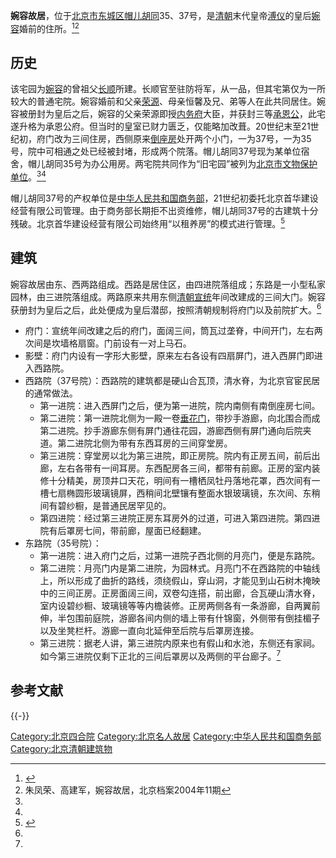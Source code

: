 {{Coord|39.936475|116.399335|type:landmark_region:CN-11_source:GoogleMaps|display=title}}
{{文物保护单位
| 级别 = 省级
| 省区市 = 北京市
| 图片 =
| 名称 = 旧宅园
| 编号 = 3-64
| 分类 = 古建筑
| 时代 = [[清朝|清]]
| 所在 = [[东城区_(北京市)|东城区]]
| 登录 = 1984年5月24日
}}

'''婉容故居'''，位于[[北京市|北京市]][[东城区_(北京市)|东城区]][[帽儿胡同|帽儿胡同]]35、37号，是[[清朝|清朝]]末代皇帝[[溥仪|溥仪]]的皇后[[婉容|婉容]]婚前的住所。<ref name="dhly">{{Cite web|title=东华流韵|url=http://www.bjdclib.com/subdb/laneculture/yard/200906/t20090618_2168.html|accessdate=2020-12-20|work=www.bjdclib.com|archive-date=2016-04-12|archive-url=https://web.archive.org/web/20160412180836/http://bjdclib.com/subdb/laneculture/yard/200906/t20090618_2168.html|dead-url=no}}</ref><ref name="zhu">朱凤荣、高建军，婉容故居，北京档案2004年11期</ref>

==历史==
该宅园为[[婉容|婉容]]的曾祖父[[长顺|长顺]]所建。长顺官至驻防将军，从一品，但其宅第仅为一所较大的普通宅院。婉容婚前和父亲[[荣源|荣源]]、母亲恒馨及兄、弟等人在此共同居住。婉容被册封为皇后之后，婉容的父亲荣源即授[[内务府|内务府]]大臣，并获封三等[[承恩公|承恩公]]，此宅遂升格为承恩公府。但当时的皇室已财力匮乏，仅能略加改葺。20世纪末至21世纪初，府门改为三间住房，西侧原来[[倒座房|倒座房]]处开两个小门，一为37号，一为35号，院中可相通之处已经被封堵，形成两个院落。帽儿胡同37号现为某单位宿舍，帽儿胡同35号为办公用房。两宅院共同作为“旧宅园”被列为[[北京市文物保护单位|北京市文物保护单位]]。<ref name="dhly" /><ref name="zhu" />

帽儿胡同37号的产权单位是[[中华人民共和国商务部|中华人民共和国商务部]]，21世纪初委托北京首华建设经营有限公司管理。由于商务部长期拒不出资维修，帽儿胡同37号的古建筑十分残破。北京首华建设经营有限公司始终用“以租养房”的模式进行管理。<ref>{{Cite web|title=婉容故居私藏山寨博物馆|url=http://art.people.com.cn/n/2014/0520/c206244-25040629.html|accessdate=2020-12-20|date=2014-05-20|publisher=人民网}}</ref>

==建筑==
婉容故居由东、西两路组成。西路是居住区，由四进院落组成；东路是一小型私家园林，由三进院落组成。两路原来共用东侧[[清朝|清朝]][[宣统|宣统]]年间改建成的三间大门。婉容获册封为皇后之后，此处便成为皇后潜邸，按照清朝规制将府门以及前院扩大。<ref name="dhly" />

*府门：宣统年间改建之后的府门，面阔三间，筒瓦过垄脊，中间开门，左右两次间是坎墙格扇窗。门前设有一对上马石。
*影壁：府门内设有一字形大影壁，原来左右各设有四扇屏门，进入西屏门即进入西路院。
*西路院（37号院）：西路院的建筑都是硬山合瓦顶，清水脊，为北京官宦民居的通常做法。
**第一进院：进入西屏门之后，便为第一进院，院内南侧有南倒座房七间。
**第二进院：第一进院北侧为一殿一卷[[垂花门|垂花门]]，带抄手游廊，向北围合而成第二进院。抄手游廊东侧有屏门通往花园，游廊西侧有屏门通向后院夹道。第二进院北侧为带有东西耳房的三间穿堂房。
**第三进院：穿堂房以北为第三进院，即正房院。院内有正房五间，前后出廊，左右各带有一间耳房。东西配房各三间，都带有前廊。正房的室内装修十分精美，房顶井口天花，明间有一槽栖凤牡丹落地花罩，西次间有一槽七扇椭圆形玻璃镜屏，西稍间北壁镶有整面水银玻璃镜，东次间、东稍间有碧纱橱，是普通民居罕见的。
**第四进院：经过第三进院正房东耳房外的过道，可进入第四进院。第四进院有后罩房七间，带前廊，屋面已经翻建。
*东路院（35号院）：
**第一进院：进入府门之后，过第一进院子西北侧的月亮门，便是东路院。
**第二进院：月亮门内是第二进院，为园林式。月亮门不在西路院的中轴线上，所以形成了曲折的路线，须绕假山，穿山洞，才能见到山石树木掩映中的三间正房。正房面阔三间，双卷勾连搭，前出廊，合瓦硬山清水脊，室内设碧纱橱、玻璃镜等等内檐装修。正房两侧各有一条游廊，自两翼前伸，半包围前庭院，游廊各间内侧的墙上带有什锦窗，外侧带有倒挂楣子以及坐凳栏杆。游廊一直向北延伸至后院与后罩房连接。
**第三进院：据老人讲，第三进院内原来也有假山和水池，东侧还有家祠。如今第三进院仅剩下正北的三间后罩房以及两侧的平台廊子。<ref name="dhly" />

== 参考文献 ==
{{Reflist}}

{{-}}
{{北京市文物保护单位}}

[[Category:北京四合院|Category:北京四合院]]
[[Category:北京名人故居|Category:北京名人故居]]
[[Category:中华人民共和国商务部|Category:中华人民共和国商务部]]
[[Category:北京清朝建筑物|Category:北京清朝建筑物]]